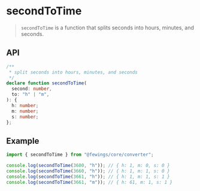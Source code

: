 # secondToTime

> `secondToTime` is a function that splits seconds into hours, minutes, and seconds.

## API

```ts
/**
 * split seconds into hours, minutes, and seconds
 */
declare function secondToTime(
  second: number,
  to: "h" | "m",
): {
  h: number;
  m: number;
  s: number;
};
```

## Example

```ts
import { secondToTime } from "@fewings/core/converter";

console.log(secondToTime(3600, "h")); // { h: 1, m: 0, s: 0 }
console.log(secondToTime(3660, "h")); // { h: 1, m: 1, s: 0 }
console.log(secondToTime(3661, "h")); // { h: 1, m: 1, s: 1 }
console.log(secondToTime(3661, "m")); // { h: 61, m: 1, s: 1 }
```
